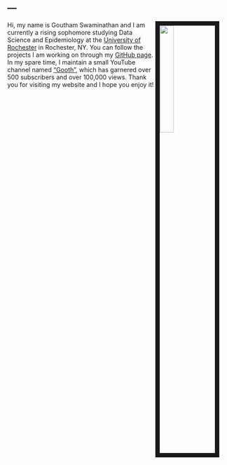 ---
---

<link rel="stylesheet" href="styles.css" type="text/css">

<img src="images/me.jpg" style="width:25%; border:10px solid; margin-right: 20px" align="right">

Hi, my name is Goutham Swaminathan and I am currently a rising sophomore studying Data Science and Epidemiology at the [University of Rochester](https://www.rochester.edu/) in Rochester, NY.  You can follow the projects I am working on through my [GitHub page](https://github.com/goutham1220). In my spare time, I maintain a small YouTube channel named ["Gooth"](https://www.youtube.com/gooth), which has garnered over 500 subscribers and over 100,000 views. Thank you for visiting my website and I hope you enjoy it!
